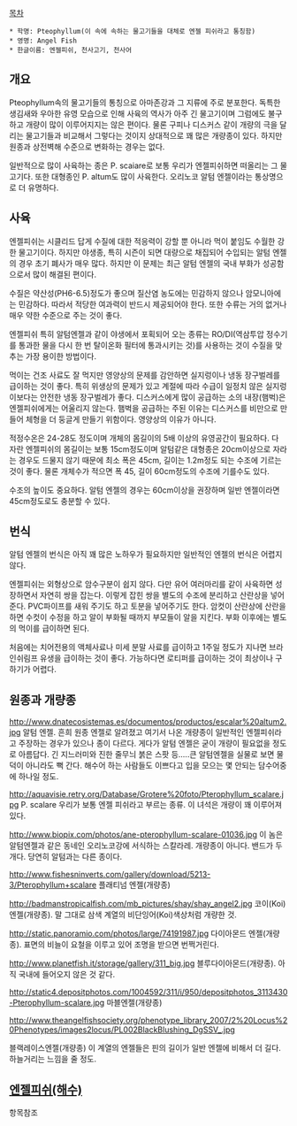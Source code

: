 [[목차]]

 * 학명: Pteophyllum(이 속에 속하는 물고기들을 대체로 엔젤 피쉬라고 통칭함)
 * 영명: Angel Fish
 * 한글이름: 엔젤피쉬, 천사고기, 천사어

== 개요 ==
Pteophyllum속의 물고기들의 통칭으로 아마존강과 그 지류에 주로 분포한다. 독특한 생김새와 우아한 유영 모습으로 인해 사육의 역사가 아주 긴 물고기이며 그럼에도 불구하고 개량이 많이 이루어지지는 않은 편이다. 물론 구피나 디스커스 같이 개량의 극을 달리는 물고기들과 비교해서 그렇다는 것이지 상대적으로 꽤 많은 개량종이 있다. 하지만 원종과 상전벽해 수준으로 변화하는 경우는 없다.

일반적으로 많이 사육하는 종은 P. scaiare로 보통 우리가 엔젤피쉬하면 떠올리는 그 물고기다. 또한 대형종인 P. altum도 많이 사육한다. 오리노코 알텀 엔젤이라는 통상명으로 더 유명하다.

== 사육 ==
엔젤피쉬는 시클리드 답게 수질에 대한 적응력이 강할 뿐 아니라 먹이 붙임도 수월한 강한 물고기이다. 하지만 야생종, 특히 시즌이 되면 대량으로 채집되어 수입되는 알텀 엔젤의 경우 초기 폐사가 매우 많다. 하지만 이 문제는 최근 알텀 엔젤의 국내 부화가 성공함으로서 많이 해결된 편이다.

수질은 약산성(PH6-6.5)정도가 좋으며 질산염 농도에는 민감하지 않으나 암모니아에는 민감하다. 따라서 적당한 여과력이 반드시 제공되어야 한다. 또한 수류는 거의 없거나 매우 약한 수준으로 주는 것이 좋다. 

엔젤피쉬 특히 알텀엔젤과 같이 야생에서 포획되어 오는 종류는 RO/DI(역삼투압 정수기를 통과한 물을 다시 한 번 탈이온화 필터에 통과시키는 것)를 사용하는 것이 수질을 맞추는 가장 용이한 방법이다. 

먹이는 건조 사료도 잘 먹지만 영양상의 문제를 감안하면 실지렁이나 냉동 장구벌레를 급이하는 것이 좋다. 특히 위생상의 문제가 있고 계절에 따라 수급이 일정치 않은 실지렁이보다는 안전한 냉동 장구벌레가 좋다. 디스커스에게 많이 공급하는 소의 내장(햄벅)은 엔젤피쉬에게는 어울리지 않는다. 햄벅을 공급하는 주된 이유는 디스커스를 비만으로 만들어 체형을 더 둥글게 만들기 위함이다. 영양상의 이유가 아니다.

적정수온은 24-28도 정도이며 개체의 몸길이의 5배 이상의 유영공간이 필요하다. 다 자란 엔젤피쉬의 몸길이는 보통 15cm정도이며 알텀같은 대형종은 20cm이상으로 자라는 경우도 드물지 않기 때문에 최소 폭은 45cm, 길이는 1.2m정도 되는 수조에 기르는 것이 좋다. 물론 개체수가 적으면 폭 45, 길이 60cm정도의 수조에 기를수도 있다. 

수조의 높이도 중요하다. 알텀 엔젤의 경우는 60cm이상을 권장하며 일반 엔젤이라면 45cm정도로도 충분할 수 있다.

== 번식 ==
알텀 엔젤의 번식은 아직 꽤 많은 노하우가 필요하지만 일반적인 엔젤의 번식은 어렵지 않다.

엔젤피쉬는 외형상으로 암수구분이 쉽지 않다. 다만 유어 여러마리를 같이 사육하면 성장하면서 자연히 쌍을 잡는다. 이렇게 잡힌 쌍을 별도의 수조에 분리하고 산란상을 넣어준다. PVC파이프를 새워 주기도 하고 토분을 넣어주기도 한다. 암컷이 산란상에 산란을 하면 수컷이 수정을 하고 알이 부화될 때까지 부모들이 알을 지킨다. 부화 이후에는 별도의 먹이를 급이하면 된다.

처음에는 치어전용의 액체사료나 미세 분말 사료를 급이하고 1주일 정도가 지나면 브라인쉬림프 유생을 급이하는 것이 좋다. 가능하다면 로티퍼를 급이하는 것이 최상이나 구하기가 어렵다. 

== 원종과 개량종 ==
http://www.dnatecosistemas.es/documentos/productos/escalar%20altum2.jpg
알텀 엔젤. 흔희 원종 엔젤로 알려졌고 여기서 나온 개량종이 일반적인 엔젤피쉬라고 주장하는 경우가 있으나 종이 다르다. 게다가 알텀 엔젤은 굳이 개량이 필요없을 정도로 아름답다. 긴 지느러미와 진한 줄무늬 붉은 스팟 등.....큰 알텀엔젤을 실물로 보면 물덕이 아니라도 뻑 간다. 해수어 하는 사람들도 이쁘다고 입을 모으는 몇 안되는 담수어중에 하나일 정도.


http://aquavisie.retry.org/Database/Grotere%20foto/Pterophyllum_scalare.jpg
P. scalare 우리가 보통 엔젤 피쉬라고 부르는 종류. 이 녀석은 개량이 꽤 이루어져 있다.

http://www.biopix.com/photos/ane-pterophyllum-scalare-01036.jpg
이 놈은 알텀엔젤과 같은 동네인 오리노코강에 서식하는 스칼라레. 개량종이 아니다. 밴드가 두 개다. 당연히 알텀과는 다른 종이다.


http://www.fishesninverts.com/gallery/download/5213-3/Pterophyllum+scalare
플래티넘 엔젤(개량종)


http://badmanstropicalfish.com/mb_pictures/shay/shay_angel2.jpg
코이(Koi)엔젤(개량종). 말 그대로 삼색 계열의 비단잉어(Koi)색상처럼 개량한 것.

http://static.panoramio.com/photos/large/74191987.jpg
다이아몬드 엔젤(개량종). 표면의 비늘이 요철을 이루고 있어 조명을 받으면 번쩍거린다.

http://www.planetfish.it/storage/gallery/311_big.jpg
블루다이아몬드(개량종). 아직 국내에 들어오지 않은 것 같다.


http://static4.depositphotos.com/1004592/311/i/950/depositphotos_3113430-Pterophyllum-scalare.jpg
마블엔젤(개량종)

http://www.theangelfishsociety.org/phenotype_library_2007/2%20Locus%20Phenotypes/images2locus/PL002BlackBlushing_DgSSV_.jpg

블랙레이스엔젤(개량종) 이 계열의 엔젤들은 핀의 길이가 일반 엔젤에 비해서 더 길다. 하늘거리는 느낌을 줄 정도.


== [[엔젤피쉬(해수)]] ==

항목참조
